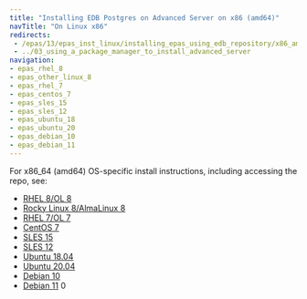 ```yaml
---
title: "Installing EDB Postgres on Advanced Server on x86 (amd64)"
navTitle: "On Linux x86"
redirects:
 - /epas/13/epas_inst_linux/installing_epas_using_edb_repository/x86_amd64/
 - ../03_using_a_package_manager_to_install_advanced_server
navigation:
- epas_rhel_8
- epas_other_linux_8
- epas_rhel_7
- epas_centos_7
- epas_sles_15
- epas_sles_12
- epas_ubuntu_18
- epas_ubuntu_20
- epas_debian_10
- epas_debian_11
---
```


For x86_64 (amd64) OS-specific install instructions, including accessing the repo, see:

- [RHEL 8/OL 8](epas_rhel_8)
- [Rocky Linux 8/AlmaLinux 8](epas_other_linux_8)
- [RHEL 7/OL 7](epas_rhel_7)
- [CentOS 7](epas_centos_7)
- [SLES 15](epas_sles_15)
- [SLES 12](epas_sles_12)
- [Ubuntu 18.04](epas_ubuntu_18)
- [Ubuntu 20.04](epas_ubuntu_20)
- [Debian 10](epas_debian_10)
- [Debian 11](epas_debian_11)
 0  
